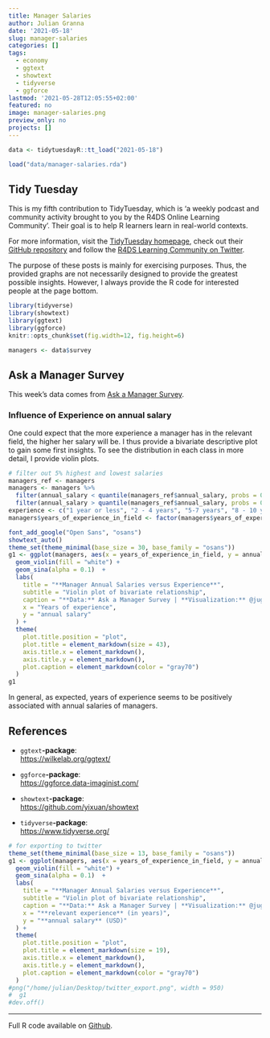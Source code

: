 ```yaml
---
title: Manager Salaries
author: Julian Granna
date: '2021-05-18'
slug: manager-salaries
categories: []
tags:
  - economy
  - ggtext
  - showtext
  - tidyverse
  - ggforce
lastmod: '2021-05-28T12:05:55+02:00'
featured: no
image: manager-salaries.png
preview_only: no
projects: []
---
```

  
```r
data <- tidytuesdayR::tt_load("2021-05-18")
```
```r
load("data/manager-salaries.rda")
```

## Tidy Tuesday

This is my fifth contribution to TidyTuesday, which is 'a weekly podcast and community activity brought to you by the R4DS Online Learning Community'. Their goal is to help R learners learn in real-world contexts. 

For more information, visit the [TidyTuesday homepage](https://www.tidytuesday.com/), check out their [GitHub repository](https://github.com/rfordatascience/tidytuesday) and follow the [R4DS Learning Community on Twitter](https://twitter.com/R4DScommunity).

The purpose of these posts is mainly for exercising purposes. Thus, the provided graphs are not necessarily designed to provide the greatest possible insights. However, I always provide the R code for interested people at the page bottom.

```r
library(tidyverse)
library(showtext)
library(ggtext)
library(ggforce)
knitr::opts_chunk$set(fig.width=12, fig.height=6) 

managers <- data$survey
```

## Ask a Manager Survey

This week's data comes from [Ask a Manager Survey](https://docs.google.com/spreadsheets/d/1IPS5dBSGtwYVbjsfbaMCYIWnOuRmJcbequohNxCyGVw/edit?resourcekey#gid=1625408792). 

### Influence of Experience on annual salary

One could expect that the more experience a manager has in the relevant field, the higher her salary will be. I thus provide a bivariate descriptive plot to gain some first insights. To see the distribution in each class in more detail, I provide violin plots.

```r
# filter out 5% highest and lowest salaries
managers_ref <- managers
managers <- managers %>% 
  filter(annual_salary < quantile(managers_ref$annual_salary, probs = 0.95)) %>%
  filter(annual_salary > quantile(managers_ref$annual_salary, probs = 0.05))
experience <- c("1 year or less", "2 - 4 years", "5-7 years", "8 - 10 years", "11 - 20 years", "21 - 30 years", "31 - 40 years", "41 years or more")
managers$years_of_experience_in_field <- factor(managers$years_of_experience_in_field, levels = experience, labels = experience)
```
```r
font_add_google("Open Sans", "osans")
showtext_auto()
theme_set(theme_minimal(base_size = 30, base_family = "osans"))
g1 <- ggplot(managers, aes(x = years_of_experience_in_field, y = annual_salary)) +
  geom_violin(fill = "white") +
  geom_sina(alpha = 0.1)  +
  labs(
    title = "**Manager Annual Salaries versus Experience**",
    subtitle = "Violin plot of bivariate relationship",
    caption = "**Data:** Ask a Manager Survey | **Visualization:** @jugRanna",
    x = "Years of experience",
    y = "annual salary"
  ) +
  theme(
    plot.title.position = "plot",
    plot.title = element_markdown(size = 43),
    axis.title.x = element_markdown(),
    axis.title.y = element_markdown(),
    plot.caption = element_markdown(color = "gray70")
  ) 
g1
```

In general, as expected, years of experience seems to be positively associated with annual salaries of managers.

## References

- `ggtext`**-package**:  
<https://wilkelab.org/ggtext/>

- `ggforce`**-package**:  
<https://ggforce.data-imaginist.com/>

- `showtext`**-package**:  
<https://github.com/yixuan/showtext>

- `tidyverse`**-package**:  
<https://www.tidyverse.org/>

```r
# for exporting to twitter
theme_set(theme_minimal(base_size = 13, base_family = "osans"))
g1 <- ggplot(managers, aes(x = years_of_experience_in_field, y = annual_salary)) +
  geom_violin(fill = "white") +
  geom_sina(alpha = 0.1)  +
  labs(
    title = "**Manager Annual Salaries versus Experience**",
    subtitle = "Violin plot of bivariate relationship",
    caption = "**Data:** Ask a Manager Survey | **Visualization:** @jugRanna",
    x = "**relevant experience** (in years)",
    y = "**annual salary** (USD)"
  ) +
  theme(
    plot.title.position = "plot",
    plot.title = element_markdown(size = 19),
    axis.title.x = element_markdown(),
    axis.title.y = element_markdown(),
    plot.caption = element_markdown(color = "gray70")
  ) 
#png("/home/julian/Desktop/twitter_export.png", width = 950)
#  g1
#dev.off()
```

--------------------------------------------------

Full R code available on [Github](https://github.com/jgranna/tidytuesday/tree/main/2021-05-18).